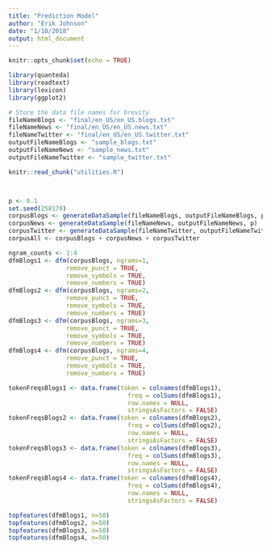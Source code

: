 ```yaml
---
title: "Prediction Model"
author: "Erik Johnson"
date: "1/10/2018"
output: html_document
---
```


```r
knitr::opts_chunk$set(echo = TRUE)
```

```r
library(quanteda)
library(readtext)
library(lexicon)
library(ggplot2)
```

```r
# Store the data file names for brevity
fileNameBlogs <- "final/en_US/en_US.blogs.txt"
fileNameNews <- "final/en_US/en_US.news.txt"
fileNameTwitter <- "final/en_US/en_US.twitter.txt"
outputFileNameBlogs <- "sample_blogs.txt"
outputFileNameNews <- "sample_news.txt"
outputFileNameTwitter <- "sample_twitter.txt"
```

```r
knitr::read_chunk("utilities.R")
```
```r
```
```r
```

```r
p <- 0.1
set.seed(258179)
corpusBlogs <- generateDataSample(fileNameBlogs, outputFileNameBlogs, p)
corpusNews <- generateDataSample(fileNameNews, outputFileNameNews, p)
corpusTwitter <- generateDataSample(fileNameTwitter, outputFileNameTwitter, p)
corpusAll <- corpusBlogs + corpusNews + corpusTwitter
```

```r
ngram_counts <- 1:4
dfmBlogs1 <- dfm(corpusBlogs, ngrams=1,
                remove_punct = TRUE, 
                remove_symbols = TRUE, 
                remove_numbers = TRUE)
dfmBlogs2 <- dfm(corpusBlogs, ngrams=2,
                remove_punct = TRUE, 
                remove_symbols = TRUE, 
                remove_numbers = TRUE)
dfmBlogs3 <- dfm(corpusBlogs, ngrams=3,
                remove_punct = TRUE, 
                remove_symbols = TRUE, 
                remove_numbers = TRUE)
dfmBlogs4 <- dfm(corpusBlogs, ngrams=4,
                remove_punct = TRUE, 
                remove_symbols = TRUE, 
                remove_numbers = TRUE)
```

```r
tokenFreqsBlogs1 <- data.frame(token = colnames(dfmBlogs1),
                                 freq = colSums(dfmBlogs1),
                                 row.names = NULL,
                                 stringsAsFactors = FALSE)
tokenFreqsBlogs2 <- data.frame(token = colnames(dfmBlogs2),
                                 freq = colSums(dfmBlogs2),
                                 row.names = NULL,
                                 stringsAsFactors = FALSE)
tokenFreqsBlogs3 <- data.frame(token = colnames(dfmBlogs3),
                                 freq = colSums(dfmBlogs3),
                                 row.names = NULL,
                                 stringsAsFactors = FALSE)
tokenFreqsBlogs4 <- data.frame(token = colnames(dfmBlogs4),
                                 freq = colSums(dfmBlogs4),
                                 row.names = NULL,
                                 stringsAsFactors = FALSE)
```

```r
topfeatures(dfmBlogs1, n=50)
topfeatures(dfmBlogs2, n=50)
topfeatures(dfmBlogs3, n=50)
topfeatures(dfmBlogs4, n=50)
```

